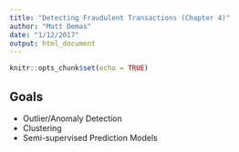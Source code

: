 ```yaml
---
title: "Detecting Fraudulent Transactions (Chapter 4)"
author: "Matt Demas"
date: "1/12/2017"
output: html_document
---
```


```r
knitr::opts_chunk$set(echo = TRUE)
```

## Goals
* Outlier/Anomaly Detection
* Clustering
* Semi-supervised Prediction Models


